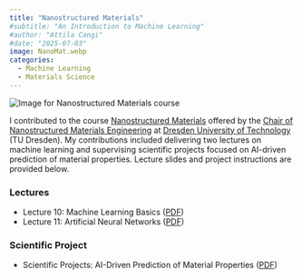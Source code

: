 ```yaml
---
title: "Nanostructured Materials"
#subtitle: "An Introduction to Machine Learning"
#author: "Attila Cangi"
#date: "2025-07-03"
image: NanoMat.webp
categories:
  - Machine Learning
  - Materials Science
---
```


![](NanoMat.webp){.course-thumbnail alt="Image for Nanostructured Materials course"}

I contributed to the course [Nanostructured Materials](https://bildungsportal.sachsen.de/opal/auth/RepositoryEntry/23056744454/CourseNode/101408088213533){target="_blank"} offered by the [Chair of Nanostructured Materials Engineering](https://tu-dresden.de/ing/maschinenwesen/ifww/wnm?set_language=en){target="_blank"} at [Dresden University of Technology](https://tu-dresden.de/){target="_blank"} (TU Dresden).
My contributions included delivering two lectures on machine learning and supervising scientific projects focused on AI-driven prediction of material properties. Lecture slides and project instructions are provided below.

### Lectures

*   Lecture 10: Machine Learning Basics ([PDF](NanoMat_Lecture10_ ML_Basics_16062025_AC.pdf){target="_blank"})
*   Lecture 11: Artificial Neural Networks ([PDF](NanoMat_Lecture11_Artificial_Neural_Networks_24062025_AC.pdf){target="_blank"})

### Scientific Project

*   Scientific Projects: AI-Driven Prediction of Material Properties ([PDF](Scientific_Project_Descriptions.pdf){target="_blank"})

